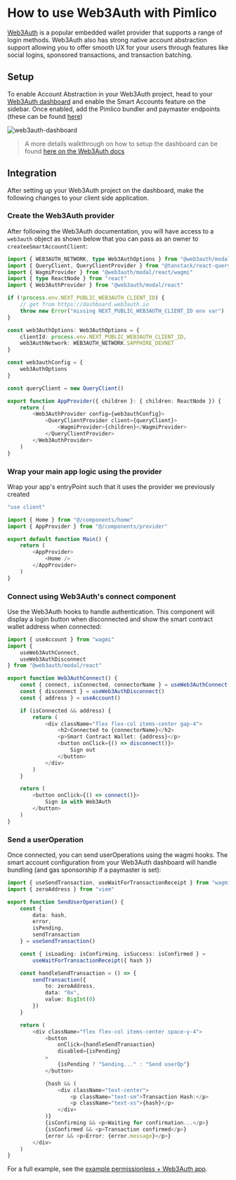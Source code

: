 # How to use Web3Auth with Pimlico

[Web3Auth](https://web3auth.io) is a popular embedded wallet provider that supports a range of login methods. Web3Auth also has strong native account abstraction support allowing you to offer smooth UX for your users through features like social logins, sponsored transactions, and transaction batching.

## Setup

To enable Account Abstraction in your Web3Auth project, head to your [Web3Auth dashboard](https://dashboard.web3auth.io) and enable the Smart Accounts feature on the sidebar. Once enabled, add the Pimlico bundler and paymaster endpoints (these can be found [here](https://dashboard.pimlico.io/apikeys))

![web3auth-dashboard](/web3auth-dashboard.png)

> A more details walkthrough on how to setup the dashboard can be found [here on the Web3Auth docs](https://web3auth.io/docs/sdk/web/react/advanced/smart-accounts)

## Integration
After setting up your Web3Auth project on the dashboard, make the following changes to your client side application.

### Create the Web3Auth provider
After following the Web3Auth documentation, you will have access to a `web3auth` object as shown below that you can pass as an owner to `createeSmartAccountClient`:

```typescript
import { WEB3AUTH_NETWORK, type Web3AuthOptions } from "@web3auth/modal"
import { QueryClient, QueryClientProvider } from "@tanstack/react-query"
import { WagmiProvider } from "@web3auth/modal/react/wagmi"
import { type ReactNode } from "react"
import { Web3AuthProvider } from "@web3auth/modal/react"

if (!process.env.NEXT_PUBLIC_WEB3AUTH_CLIENT_ID) {
    // get from https://dashboard.web3auth.io
    throw new Error("missing NEXT_PUBLIC_WEB3AUTH_CLIENT_ID env var")
}

const web3AuthOptions: Web3AuthOptions = {
    clientId: process.env.NEXT_PUBLIC_WEB3AUTH_CLIENT_ID,
    web3AuthNetwork: WEB3AUTH_NETWORK.SAPPHIRE_DEVNET
}

const web3authConfig = {
    web3AuthOptions
}

const queryClient = new QueryClient()

export function AppProvider({ children }: { children: ReactNode }) {
    return (
        <Web3AuthProvider config={web3authConfig}>
            <QueryClientProvider client={queryClient}>
                <WagmiProvider>{children}</WagmiProvider>
            </QueryClientProvider>
        </Web3AuthProvider>
    )
}
```

### Wrap your main app logic using the provider

Wrap your app's entryPoint such that it uses the provider we previously created

```typescript
"use client"

import { Home } from "@/components/home"
import { AppProvider } from "@/components/provider"

export default function Main() {
    return (
        <AppProvider>
            <Home />
        </AppProvider>
    )
}
```

### Connect using Web3Auth's connect component

Use the Web3Auth hooks to handle authentication. This component will display a login button when disconnected and show the smart contract wallet address when connected:

```typescript
import { useAccount } from "wagmi"
import {
    useWeb3AuthConnect,
    useWeb3AuthDisconnect
} from "@web3auth/modal/react"

export function Web3AuthConnect() {
    const { connect, isConnected, connectorName } = useWeb3AuthConnect()
    const { disconnect } = useWeb3AuthDisconnect()
    const { address } = useAccount()

    if (isConnected && address) {
        return (
            <div className="flex flex-col items-center gap-4">
                <h2>Connected to {connectorName}</h2>
                <p>Smart Contract Wallet: {address}</p>
                <button onClick={() => disconnect()}>
                    Sign out
                </button>
            </div>
        )
    }

    return (
        <button onClick={() => connect()}>
            Sign in with Web3Auth
        </button>
    )
}
```

### Send a userOperation

Once connected, you can send userOperations using the wagmi hooks. The smart account configuration from your Web3Auth dashboard will handle bundling (and gas sponsorship if a paymaster is set):

```typescript
import { useSendTransaction, useWaitForTransactionReceipt } from "wagmi"
import { zeroAddress } from "viem"

export function SendUserOperation() {
    const {
        data: hash,
        error,
        isPending,
        sendTransaction
    } = useSendTransaction()

    const { isLoading: isConfirming, isSuccess: isConfirmed } =
        useWaitForTransactionReceipt({ hash })

    const handleSendTransaction = () => {
        sendTransaction({
            to: zeroAddress,
            data: "0x",
            value: BigInt(0)
        })
    }

    return (
        <div className="flex flex-col items-center space-y-4">
            <button
                onClick={handleSendTransaction}
                disabled={isPending}
            >
                {isPending ? "Sending..." : "Send userOp"}
            </button>

            {hash && (
                <div className="text-center">
                    <p className="text-sm">Transaction Hash:</p>
                    <p className="text-xs">{hash}</p>
                </div>
            )}
            {isConfirming && <p>Waiting for confirmation...</p>}
            {isConfirmed && <p>Transaction confirmed</p>}
            {error && <p>Error: {error.message}</p>}
        </div>
    )
}
```

For a full example, see the [example permissionless + Web3Auth app](https://github.com/pimlicolabs/web3auth-demo/blob/main/src/components/web3auth/web3auth.tsx).
